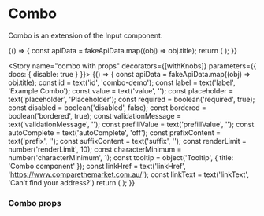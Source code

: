 
<Meta title="Components|Combo" component={Combo} />

# Combo

Combo is an extension of the Input component.

<Preview>
  <Story name="combo preview" height="250px">
  {() => {
    const apiData = fakeApiData.map((obj) => obj.title);
    return (
      <Card>
        <Combo
          label="Example Combo label"
          apiData={apiData}
          id="combo-id-first"
          value="ser"
          linkHref="https://www.comparethemarket.com.au/"
          linkText="Can’t find your address?"
          required={false}
          renderLimit={3}
          tooltip={{ title: 'Combo component' }}
          disableFieldset
        />
      </Card>
    );
  }}
  </Story>
</Preview>

<Story name="combo with props" decorators={[withKnobs]} parameters={{ docs: { disable: true } }}>
  {() => {
    const apiData = fakeApiData.map((obj) => obj.title);
    const id = text('id', 'combo-demo');
    const label = text('label', 'Example Combo');
    const value = text('value', '');
    const placeholder = text('placeholder', 'Placeholder');
    const required = boolean('required', true);
    const disabled = boolean('disabled', false);
    const bordered = boolean('bordered', true);
    const validationMessage = text('validationMessage', '');
    const prefillValue = text('prefillValue', '');
    const autoComplete = text('autoComplete', 'off');
    const prefixContent = text('prefix', '');
    const suffixContent = text('suffix', '');
    const renderLimit = number('renderLimit', 10);
    const characterMinimum = number('characterMinimum', 1);
    const tooltip = object('Tooltip', { title: 'Combo component' });
    const linkHref = text('linkHref', 'https://www.comparethemarket.com.au/');
    const linkText = text('linkText', 'Can’t find your address?')
    return (
      <Card>
        <Combo
          id={id}
          label={label}
          value={value}
          placeholder={placeholder}
          required={required}
          disabled={disabled}
          bordered={bordered}
          validationMessage={validationMessage}
          prefillValue={prefillValue}
          autoComplete={autoComplete}
          prefixContent={prefixContent}
          suffixContent={suffixContent}
          characterMinimum={characterMinimum}
          renderLimit={renderLimit}
          apiData={apiData}
          linkHref={linkHref}
          linkText={linkText}
          tooltip={tooltip}
          disableFieldset
        />
      </Card>
    );
  }}
</Story>

### Combo props
<Props of={Combo} />
